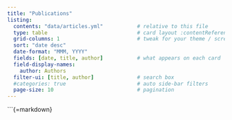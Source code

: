 ```yaml
---
title: "Publications"
listing:
  contents: "data/articles.yml"           # relative to this file
  type: table                             # card layout :contentReference[oaicite:2]{index=2}
  grid-columns: 1                         # tweak for your theme / screen
  sort: "date desc"
  date-format: "MMM, YYYY"
  fields: [date, title, author]           # what appears on each card
  field-display-names:
    author: Authors
  filter-ui: [title, author]              # search box
  #categories: true                       # auto side‑bar filters
  page-size: 10                           # pagination
---
```


```{=markdown}
